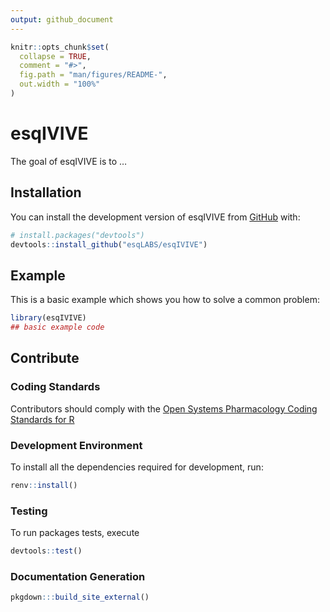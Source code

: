 ```yaml
---
output: github_document
---
```


<!-- README.md is generated from README.Rmd. Please edit that file -->

```r
knitr::opts_chunk$set(
  collapse = TRUE,
  comment = "#>",
  fig.path = "man/figures/README-",
  out.width = "100%"
)
```

# esqIVIVE

<!-- badges: start -->
<!-- badges: end -->

The goal of esqIVIVE is to ...

## Installation

You can install the development version of esqIVIVE from [GitHub](https://github.com/) with:

``` r
# install.packages("devtools")
devtools::install_github("esqLABS/esqIVIVE")
```

## Example

This is a basic example which shows you how to solve a common problem:

```r
library(esqIVIVE)
## basic example code
```



## Contribute

### Coding Standards

Contributors should comply with the [Open Systems Pharmacology Coding Standards for R](https://github.com/Open-Systems-Pharmacology/developer-docs/blob/main/ospsuite-r-specifics/CODING_STANDARDS_R.md)

### Development Environment

To install all the dependencies required for development, run:

```r
renv::install()
```

### Testing

To run packages tests, execute

```r
devtools::test()
```

### Documentation Generation

```r
pkgdown:::build_site_external()
```


